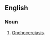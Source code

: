 ==English==
===Noun===
{{en-noun|-|head=[[river]] [[blindness]]}}

# [[onchocerciasis|Onchocerciasis]].
